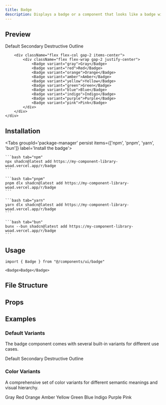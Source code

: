 ```yaml
---
title: Badge
description: Displays a badge or a component that looks like a badge with multiple color variants
---
```



## Preview

<Card className="items-center justify-center min-h-[350px] bg-background shadow-none p-6">
    <div className="flex flex-col gap-6 items-center">
        <div className="flex flex-col gap-2 items-center">
            <div className="flex flex-wrap gap-2 justify-center">
                <Badge>Default</Badge>
                <Badge variant="secondary">Secondary</Badge>
                <Badge variant="destructive">Destructive</Badge>
                <Badge variant="outline">Outline</Badge>
            </div>
        </div>
        
        <div className="flex flex-col gap-2 items-center">
            <div className="flex flex-wrap gap-2 justify-center">
                <Badge variant="gray">Gray</Badge>
                <Badge variant="red">Red</Badge>
                <Badge variant="orange">Orange</Badge>
                <Badge variant="amber">Amber</Badge>
                <Badge variant="yellow">Yellow</Badge>
                <Badge variant="green">Green</Badge>
                <Badge variant="blue">Blue</Badge>
                <Badge variant="indigo">Indigo</Badge>
                <Badge variant="purple">Purple</Badge>
                <Badge variant="pink">Pink</Badge>
            </div>
        </div>
    </div>
</Card>

## Installation

<div className="w-full flex justify-end">
    <OpenInV0Button url="https://my-component-library-woad.vercel.app/r/badge.json" />
</div>

<Tabs groupId='package-manager' persist items={['npm', 'pnpm', 'yarn', 'bun']} label='Install the badge'>

    ```bash tab="npm"
    npx shadcn@latest add https://my-component-library-woad.vercel.app/r/badge
    ```

    ```bash tab="pnpm"
    pnpm dlx shadcn@latest add https://my-component-library-woad.vercel.app/r/badge
    ```

    ```bash tab="yarn"
    yarn dlx shadcn@latest add https://my-component-library-woad.vercel.app/r/badge
    ```

    ```bash tab="bun"
    bunx --bun shadcn@latest add https://my-component-library-woad.vercel.app/r/badge
    ```
</Tabs>

## Usage

```tsx
import { Badge } from "@/components/ui/badge"
```

```tsx
<Badge>Badge</Badge>
```

## File Structure

<RegistryExplorer 
  componentName="badge" 
  defaultSelectedFile="registry/ui/badge.tsx" 
/>

## Props

<AutoTypeTable path="./registry/ui/badge.tsx" name="BadgeProps" />

## Examples

### Default Variants

The badge component comes with several built-in variants for different use cases.

<Card className="items-center justify-center min-h-[350px] bg-background shadow-none p-4">
    <div className="flex flex-wrap gap-2">
        <Badge>Default</Badge>
        <Badge variant="secondary">Secondary</Badge>
        <Badge variant="destructive">Destructive</Badge>
        <Badge variant="outline">Outline</Badge>
    </div>
</Card>

### Color Variants

A comprehensive set of color variants for different semantic meanings and visual hierarchy.

<Card className="items-center justify-center min-h-[350px] bg-background shadow-none p-4">
    <div className="flex flex-wrap gap-2">
        <Badge variant="gray">Gray</Badge>
        <Badge variant="red">Red</Badge>
        <Badge variant="orange">Orange</Badge>
        <Badge variant="amber">Amber</Badge>
        <Badge variant="yellow">Yellow</Badge>
        <Badge variant="green">Green</Badge>
        <Badge variant="blue">Blue</Badge>
        <Badge variant="indigo">Indigo</Badge>
        <Badge variant="purple">Purple</Badge>
        <Badge variant="pink">Pink</Badge>
    </div>
</Card>